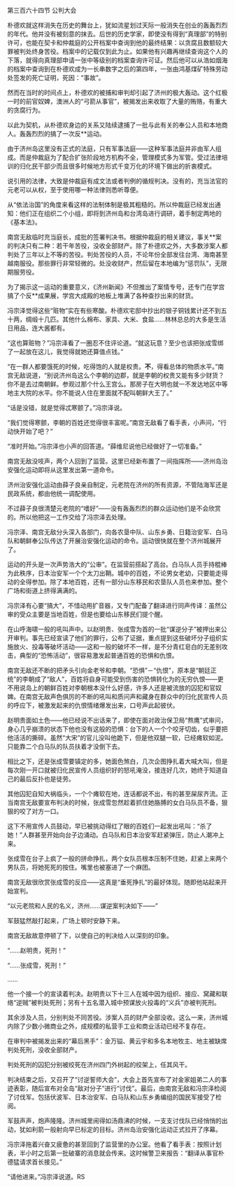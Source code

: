 

第三百六十四节 公判大会

朴德欢就这样消失在历史的舞台上，犹如流星划过天际一般消失在创业的轰轰烈烈的年代。他并没有被刻意的抹去。后世的历史学家，即使没有得到“真理部”的特别许可，也能在契卡和仲裁庭的公开档案中查询到他的最终结果：以贪腐且数额较大罪被判处终身苦役。档案中的记载仅到此为止。如果他有兴趣再继续查询这个人的下落，就得向真理部申请一张中等级别的档案查询许可证。然后他可以从浩如烟海的档案中查询到在朴德欢成为一长串数字之后的第四年，一张由鸿基煤矿特殊劳动处签发的死亡证明，死因：“事故”。

然而在当时的时间点上，朴德欢的被捕和审判却引起了济州的极大轰动。这个红极一时的前官奴婢，澳洲人的“弓箭从事官”，被揭发出来收取了大量的贿赂，有重大的贪腐行为。

以此为契机，从朴德欢身边的关系又陆续逮捕了一批与此有关的奉公人员和本地商人。轰轰烈烈的搞了一次反**运动。

由于济州岛这里没有正式的法庭，只有军事法庭――这种军事法庭并非由军人组成。而是仲裁庭为了配合扩张阶段地方机构不全，管理模式多为军管。受过法律培训的归化民干部少而且很多时候地方形式千变万化的环境下做出的折衷模式。

说引用的法律，大致是仲裁庭有成文法或者判例的循规判决。没有的，充当法官的元老可以从权，至于使用哪一种法律则悉听尊便。

从“依法治国”的角度来看这样的法制体制是极其粗糙的。所以仲裁庭已经发出通知：他们正在组织二个小组，即将到济州岛和台湾岛进行调研，着手制定两地的《基本法》。

南宫无敌临时充当庭长，成批的签署判决书。根据仲裁庭的相关建议，事关**案的判决只有二种：若干年苦役，没收全部财产。除了朴德欢之外，大多数涉案人都判处了三年以上不等的苦役。判处苦役的人员，不论年份全部发往台湾、海南甚至越南服役。那些罪行非常轻微的。处没收财产，然后留在本地编为“惩罚队”，无限期服劳役。

为了揭示这一运动的重要意义，《济州新闻》不但推出了案情专号，还专门在学宫搞了个反**成果展，学宫大成殿的地板上堆满了各种查抄出来的财货。

冯宗泽觉得这些“赃物”实在有些寒酸。朴德欢宅邸中抄出的银子铜钱累计还不到五十两，绸缎十几匹。其他什么棉布、家具、大米、食盐……林林总总的大多是生活日用品，连大酱都有。

“这也算赃物？”冯宗泽看了一圈忍不住评论道。“就这玩意？至少也该把张成雪绑了一起放在这儿，我觉得就她还算值点钱。”

“在一群人都要饿死的时候，吃得饱的人就是权贵。**不**，得看总体的物质水平。”南宫无敌说道，“别说济州岛这么个李朝的边郡，就是李朝的权贵又能有多少财货？你不是去过南朝鲜。参观过那个什么王宫么。那房子在大明也就一不发达地区中等地主大院的水平。你不能说人住在里面就不配叫朝鲜大王了。”

“话是没错，就是觉得忒寒颤了。”冯宗泽说。

“我们觉得寒颤，李朝的百姓还觉得很丰富呢。”南宫无敌看了看手表，小声问，“行动快开始了吧？”

“准时开始。”冯宗泽也小声的回答道。“薛维尼说他已经做好了一切准备。”

南宫无敌没吱声，两个人回到了监营。这里已经新布置了一间指挥所――济州岛治安强化运动即将从这里发出第一道命令。

济州治安强化运动由薛子良亲自制定，元老院在济州的所有资源，不管陆海军还是民政系统，都由他统一调配使用。

不过薛子良很清楚元老院的“嗜好”――没有轰轰烈烈的群众运动他们是不会欣赏的。所以他把这一工作交给了冯宗泽去处理。

冯宗泽、南宫无敌分头深入各部门，向各农垦中队、山东乡勇、日籍治安军、白马队和朝鲜奉公队传达了开展治安强化运动的命令。运动很快就在整个济州城展开了。

运动的开头是一次声势浩大的“公审”。在监营前搭起了高台。白马队人员手持棍棒为此秩序，日本治安军一个个太刀出鞘。城中的百姓，不论男女老幼，只要能走得动的全得参加。除了本地百姓，还有一部分山东移民和农垦队人员也来参加。整个广场和街道上挤得满满的。

冯宗泽有心要“搞大”，不惜动用扩音器，又专门配备了翻译进行同声传译：虽然公审的受众主要是当地百姓，但是也要给山东移民们提个醒。

在山呼海啸一般的吼叫声中。以赵明贵、张成雪为首的一批“谋逆分子”被押出来公开审判。事先已经宣读了他们的罪行，公布了证据，重点提到这些破坏分子组织实施放火、投毒等破坏活动――这和一般的破坏不一样，是不分青红皂白的无差别攻击，典型的“恐怖活动”，很容易激发起普通百姓的恐惧和仇恨。

南宫无敌还不断的把矛头引向金老爷和李朝。“恐惧”－“仇恨”，原本是“朝廷正统”的李朝成了“敌人”，百姓将自身可能受到伤害的恐惧转化为的无穷仇恨――更不用说岛上的朝鲜百姓对李朝根本没什么好感，许多人还是被流放的囚犯和官奴婢。在南宫无敌声色俱厉的不断的吼叫和质问声和藏身在群众中的归化民宣传人员的呼应下，被激发起来的仇恨情绪爆发出来，口号声此起彼伏。

赵明贵面如土色――他已经说不出话来了，即使在面对政治保卫局“熬鹰”式审问，身心几乎崩溃的状态下他也没有这般的恐惧：台下的人一个个咬牙切齿，似乎要把他活活的撕碎。虽然“大宋”的官儿没叫他跪下，但是他双腿一软，已经瘫软如泥。只能靠二个白马队的队员扶着才没倒下去。

相比之下，还是张成雪要镇定的多，她面色煞白，几次企图挣扎着大喊大叫，但是每次刚一开口就被归化民宣传人员组织好的怒吼淹没，接连好几次，她终于知道自己的最后反扑也是徒劳。

其他囚犯自知大祸临头，一个个瘫软在地，连话都说不出，有的甚至屎尿齐流。正当南宫无敌要宣布判决的时候，张成雪忽然趁着抓住她胳膊的女白马队员不备，狠狠的咬了对方一口。

这下不用宣传人员鼓动，早已被挑动得红了眼的百姓们一起发出吼叫：“杀了她！”人群甚至开始向台子边涌动。白马队和日本治安军赶紧弹压，防止人潮冲上来。

张成雪在台子上疯了一般的拼命挣扎，两个女队员根本压制不住她，赶紧上来两个男队员，将她死死的按住。嘴里也被塞进了一个麻团。

南宫无敌很欣赏张成雪的反应――这真是“垂死挣扎”的最好体现。随即他站起来开始宣判。

“以元老院和人民的名义，济州……谋逆案判决如下――”

军鼓猛然敲打起来，广场上顿时安静下来。

南宫无敌故意停顿了下，以使自己的判决给人以深刻的印象。

“……赵明贵，死刑！”

“……张成雪，死刑！”

……

他一个接一个的宣读着判决。赵明贵以下十三人在城中因为组织、接应、窝藏和联络“逆贼”被判处死刑；另有十五名潜入城中预谋放火投毒的“义兵”亦被判死刑。

其余涉及人员，分别判处不同苦役。涉案人员的财产全部没收。这么一来，济州城内除了少数小微商业之外，成规模的私营手工业和商业活动已经不复存在。

在审判中被揭发出来的“幕后黑手”：金万镒、黄云宇和多名本地牧主、地主被缺席判处死刑，没收全部财产。

判处死刑的囚犯分别被绞死在济州四门外树起的绞架上，任其风干。

判决结束之后，又召开了“讨逆誓师大会”，大会上首先宣布了对金家姐弟二人的事迹表彰，随后宣布对全岛“敌对分子”进行“讨伐”。最后，由南宫无敌和冯宗泽检阅了讨伐军。包括伏波军、日本治安军、白马队和山东乡勇编组的国民军接受了检阅。

军鼓声声，炮声隆隆。济州城里闹得如汤鼎沸的时候，一支支讨伐队已经悄悄的出动，犹如利箭一般射向早已标定的目标。济州岛治安强化运动正式拉开了序幕。

冯宗泽拖着兴奋又疲惫的甚至回到了监营里的办公室。他看了看手表：按照计划表，半小时之后第一批破寨的消息就会传来。这时候警卫来报告：“翻译从事官朴德猛请求首长接见。”

“请他进来。”冯宗泽说道。RS

